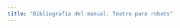 ```yaml
---
title: "Bibliografia del manual: Teatro para robots"
---
```


<!-- Aqui habra una lista de libros y citas utilizados en la construccion del manual. -->